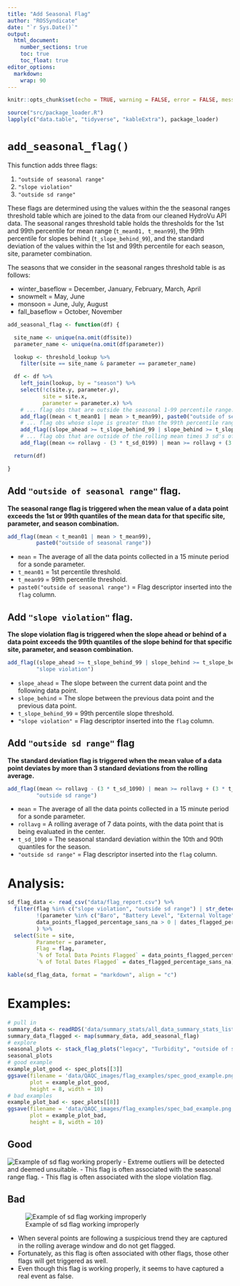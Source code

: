 ```yaml
---
title: "Add Seasonal Flag"
author: "ROSSyndicate"
date: "`r Sys.Date()`"
output: 
  html_document:
    number_sections: true
    toc: true
    toc_float: true
editor_options: 
  markdown: 
    wrap: 90
---
```


```r
knitr::opts_chunk$set(echo = TRUE, warning = FALSE, error = FALSE, message = FALSE) 
```

```r
source("src/package_loader.R")
lapply(c("data.table", "tidyverse", "kableExtra"), package_loader)
```

# `add_seasonal_flag()`

This function adds three flags:

1. `"outside of seasonal range"`
2. `"slope violation"`
3. `"outside sd range"`

These flags are determined using the values within the the seasonal ranges threshold table which are joined to the data from our cleaned HydroVu API data. The seasonal ranges threshold table holds the thresholds for the 1st and 99th percentile for mean range (`t_mean01, t_mean99`), the 99th percentile for slopes behind (`t_slope_behind_99`), and the standard deviation of the values within the 1st and 99th percentile for each season, site, parameter combination. 

The seasons that we consider in the seasonal ranges threshold table is as follows:

- winter_baseflow = December, January, February, March, April
- snowmelt = May, June
- monsoon = June, July, August
- fall_baseflow = October, November

```r
add_seasonal_flag <- function(df) {

  site_name <- unique(na.omit(df$site))
  parameter_name <- unique(na.omit(df$parameter))

  lookup <- threshold_lookup %>%
    filter(site == site_name & parameter == parameter_name)

  df <- df %>%
    left_join(lookup, by = "season") %>%
    select(!c(site.y, parameter.y),
           site = site.x,
           parameter = parameter.x) %>%
    # ... flag obs that are outside the seasonal 1-99 percentile range:
    add_flag((mean < t_mean01 | mean > t_mean99), paste0("outside of seasonal range")) %>%
    # ... flag obs whose slope is greater than the 99th percentile range
    add_flag((slope_ahead >= t_slope_behind_99 | slope_behind >= t_slope_behind_99), "slope violation") %>%
    # ... flag obs that are outside of the rolling mean times 3 sd's of the 1-99 percentile seasonal values
    add_flag((mean <= rollavg - (3 * t_sd_0199) | mean >= rollavg + (3 * t_sd_0199)), "outside sd range")

  return(df)

}
```

## Add `"outside of seasonal range"` flag.
**The seasonal range flag is triggered when the mean value of a data point exceeds the 1st or 99th quantiles of the mean data for that specific site, parameter, and season combination.**
```r
add_flag((mean < t_mean01 | mean > t_mean99), 
         paste0("outside of seasonal range"))
```
- `mean` = The average of all the data points collected in a 15 minute period for a sonde parameter.
- `t_mean01` = 1st percentile threshold.
- `t_mean99` = 99th percentile threshold.
- `paste0("outside of seasonal range")` = Flag descriptor inserted into the `flag` column.

## Add `"slope violation"` flag. 
**The slope violation flag is triggered when the slope ahead or behind of a data point exceeds the 99th quantiles of the slope behind for that specific site, parameter, and season combination.**
```r
add_flag((slope_ahead >= t_slope_behind_99 | slope_behind >= t_slope_behind_99), 
         "slope violation")
```
- `slope_ahead` = The slope between the current data point and the following data point.
- `slope_behind` = The slope between the previous data point and the previous data point.
- `t_slope_behind_99` = 99th percentile slope threshold.
- `"slope violation"` = Flag descriptor inserted into the `flag` column.

## Add `"outside sd range"` flag
**The standard deviation flag is triggered when the mean value of a data point deviates by more than 3 standard deviations from the rolling average.**
```r
add_flag((mean <= rollavg - (3 * t_sd_1090) | mean >= rollavg + (3 * t_sd_1090)), 
         "outside sd range")
```
- `mean` = The average of all the data points collected in a 15 minute period for a sonde parameter.
- `rollavg` = A rolling average of 7 data points, with the data point that is being evaluated in the center.
- `t_sd_1090` = The seasonal standard deviation within the 10th and 90th quantiles for the season.
- `"outside sd range"` = Flag descriptor inserted into the `flag` column.

# Analysis:
```r
sd_flag_data <- read_csv("data/flag_report.csv") %>% 
  filter(flag %in% c("slope violation", "outside sd range") | str_detect(flag, "seasonal range"),
         !(parameter %in% c("Baro", "Battery Level", "External Voltage")),
         data_points_flagged_percentage_sans_na > 0 | dates_flagged_percentage_sans_na > 0
         ) %>% 
  select(Site = site,
         Parameter = parameter,
         Flag = flag, 
         `% of Total Data Points Flagged` = data_points_flagged_percentage_sans_na,
         `% of Total Dates Flagged` = dates_flagged_percentage_sans_na)

kable(sd_flag_data, format = "markdown", align = "c")
```
# Examples:
```r
# pull in
summary_data <- readRDS('data/summary_stats/all_data_summary_stats_list.RDS')
summary_data_flagged <- map(summary_data, add_seasonal_flag)
# explore
seasonal_plots <- stack_flag_plots("legacy", "Turbidity", "outside of seasonal range", summary_data_flagged)
seasonal_plots
# good example
example_plot_good <- spec_plots[[3]]
ggsave(filename = 'data/QAQC_images/flag_examples/spec_good_example.png',
       plot = example_plot_good,
       height = 8, width = 10)
# bad examples
example_plot_bad <- spec_plots[[8]]
ggsave(filename = 'data/QAQC_images/flag_examples/spec_bad_example.png',
       plot = example_plot_bad,
       height = 8, width = 10)
```

## Good
![Example of sd flag working properly](../../../data/QAQC_images/flag_examples/timberline_turb_sd_flag_good.png)
- Extreme outliers will be detected and deemed unsuitable.
- This flag is often associated with the seasonal range flag.
- This flag is often associated with the slope violation flag.

## Bad
![Example of sd flag working improperly](../../../data/QAQC_images/flag_examples/timberline_turb_sd_flag_bad.png)

- When several points are following a suspicious trend they are captured in the rolling average window and do not get flagged.
- Fortunately, as this flag is often associated with other flags, those other flags will get triggered as well.
- Even though this flag is working properly, it seems to have captured a real event as false.
